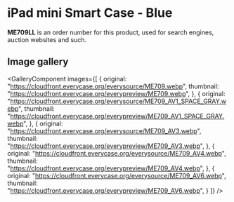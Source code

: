 
# iPad mini Smart Case - Blue

<Callout type='info' emoji='👉🏻'>**ME709LL** is an order number for this product, used for search engines, auction websites and such.</Callout>

## Image gallery

<GalleryComponent
    images={[
      {
        original: "https://cloudfront.everycase.org/everysource/ME709.webp",
        thumbnail: "https://cloudfront.everycase.org/everypreview/ME709.webp",
      },
      {
        original: "https://cloudfront.everycase.org/everysource/ME709_AV1_SPACE_GRAY.webp",
        thumbnail: "https://cloudfront.everycase.org/everypreview/ME709_AV1_SPACE_GRAY.webp",
      },
      {
        original: "https://cloudfront.everycase.org/everysource/ME709_AV3.webp",
        thumbnail: "https://cloudfront.everycase.org/everypreview/ME709_AV3.webp",
      },
      {
        original: "https://cloudfront.everycase.org/everysource/ME709_AV4.webp",
        thumbnail: "https://cloudfront.everycase.org/everypreview/ME709_AV4.webp",
      },
      {
        original: "https://cloudfront.everycase.org/everysource/ME709_AV6.webp",
        thumbnail: "https://cloudfront.everycase.org/everypreview/ME709_AV6.webp",
      }
    ]}
  />
